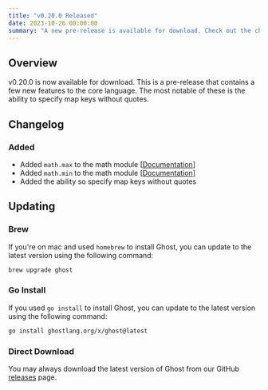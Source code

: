```yaml
---
title: "v0.20.0 Released"
date: 2023-10-26 00:00:00
summary: "A new pre-release is available for download. Check out the changelog to see what's new."
---
```


## Overview
v0.20.0 is now available for download. This is a pre-release that contains a few new features to the core language. The most notable of these is the ability to specify map keys without quotes.

## Changelog

### Added
- Added `math.max` to the math module [[Documentation](/docs/math#max)]
- Added `math.min` to the math module [[Documentation](/docs/math#min)]
- Added the ability so specify map keys without quotes

## Updating
### Brew
If you're on mac and used `homebrew` to install Ghost, you can update to the latest version using the following command:

```bash
brew upgrade ghost
```

### Go Install
If you used `go install` to install Ghost, you can update to the latest version using the following command:

```bash
go install ghostlang.org/x/ghost@latest
```

### Direct Download
You may always download the latest version of Ghost from our GitHub [releases](https://github.com/ghost-language/ghost/releases) page.